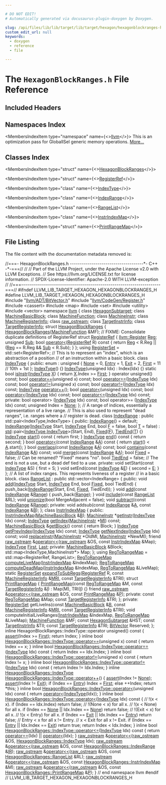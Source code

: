 ```yaml
---

# DO NOT EDIT!
# Automatically generated via docusaurus-plugin-doxygen by Doxygen.

slug: /api/files/lib/lib/target/lib/target/hexagon/hexagonblockranges-h
custom_edit_url: null
keywords:
  - doxygen
  - reference
  - file

---
```





# The `HexagonBlockRanges.h` File Reference

<DoxygenPage pluginConfig={pluginConfig}>



## Included Headers

<IncludesList>
<IncludesListItem
  filePath="llvm/ADT/BitVector.h"
  permalink="/docs/api/files/include/include/llvm/include/llvm/adt/bitvector-h"
  isLocal="true" />
<IncludesListItem
  filePath="llvm/CodeGen/Register.h"
  permalink="/docs/api/files/include/include/llvm/include/llvm/codegen/register-h"
  isLocal="true" />
<IncludesListItem
  filePath="cassert"
  permalink=""
  isLocal="false" />
<IncludesListItem
  filePath="map"
  permalink=""
  isLocal="false" />
<IncludesListItem
  filePath="set"
  permalink=""
  isLocal="false" />
<IncludesListItem
  filePath="utility"
  permalink=""
  isLocal="false" />
<IncludesListItem
  filePath="vector"
  permalink=""
  isLocal="false" />
</IncludesList>

## Namespaces Index

<MembersIndex>

<MembersIndexItem
  type="namespace"
  name={<><a href="/docs/api/namespaces/llvm">llvm</a></>}>
This is an optimization pass for GlobalISel generic memory operations. <a href="/docs/api/namespaces/llvm/#details">More...</a>
</MembersIndexItem>

</MembersIndex>

## Classes Index

<MembersIndex>

<MembersIndexItem
  type="struct"
  name={<><a href="/docs/api/structs/llvm/hexagonblockranges">HexagonBlockRanges</a></>}>
</MembersIndexItem>

<MembersIndexItem
  type="struct"
  name={<><a href="/docs/api/structs/llvm/hexagonblockranges/registerref">RegisterRef</a></>}>
</MembersIndexItem>

<MembersIndexItem
  type="class"
  name={<><a href="/docs/api/classes/llvm/hexagonblockranges/indextype">IndexType</a></>}>
</MembersIndexItem>

<MembersIndexItem
  type="class"
  name={<><a href="/docs/api/classes/llvm/hexagonblockranges/indexrange">IndexRange</a></>}>
</MembersIndexItem>

<MembersIndexItem
  type="class"
  name={<><a href="/docs/api/classes/llvm/hexagonblockranges/rangelist">RangeList</a></>}>
</MembersIndexItem>

<MembersIndexItem
  type="class"
  name={<><a href="/docs/api/classes/llvm/hexagonblockranges/instrindexmap">InstrIndexMap</a></>}>
</MembersIndexItem>

<MembersIndexItem
  type="struct"
  name={<><a href="/docs/api/structs/llvm/hexagonblockranges/printrangemap">PrintRangeMap</a></>}>
</MembersIndexItem>

</MembersIndex>


## File Listing

The file content with the documentation metadata removed is:

<ProgramListing>

<Link id="l00001" /><CodeLine lineNumber="1"><span class="doxyHighlightComment">//===- HexagonBlockRanges.h -------------------------------------&#42;- C++ -&#42;-===//</span></CodeLine>
<Link id="l00002" /><CodeLine lineNumber="2"><span class="doxyHighlightComment">//</span></CodeLine>
<Link id="l00003" /><CodeLine lineNumber="3"><span class="doxyHighlightComment">// Part of the LLVM Project, under the Apache License v2.0 with LLVM Exceptions.</span></CodeLine>
<Link id="l00004" /><CodeLine lineNumber="4"><span class="doxyHighlightComment">// See https://llvm.org/LICENSE.txt for license information.</span></CodeLine>
<Link id="l00005" /><CodeLine lineNumber="5"><span class="doxyHighlightComment">// SPDX-License-Identifier: Apache-2.0 WITH LLVM-exception</span></CodeLine>
<Link id="l00006" /><CodeLine lineNumber="6"><span class="doxyHighlightComment">//</span></CodeLine>
<Link id="l00007" /><CodeLine lineNumber="7"><span class="doxyHighlightComment">//===----------------------------------------------------------------------===//</span></CodeLine>
<Link id="l00008" /><CodeLine lineNumber="8"></CodeLine>
<Link id="l00009" /><CodeLine lineNumber="9"><span class="doxyHighlightPreprocessor">#ifndef LLVM&#95;LIB&#95;TARGET&#95;HEXAGON&#95;HEXAGONBLOCKRANGES&#95;H</span></CodeLine>
<Link id="l00010" /><CodeLine lineNumber="10"><span class="doxyHighlightPreprocessor">#define LLVM&#95;LIB&#95;TARGET&#95;HEXAGON&#95;HEXAGONBLOCKRANGES&#95;H</span></CodeLine>
<Link id="l00011" /><CodeLine lineNumber="11"></CodeLine>
<Link id="l00012" /><CodeLine lineNumber="12"><span class="doxyHighlightPreprocessor">#include &quot;<a href="/docs/api/files/include/include/llvm/include/llvm/adt/bitvector-h">llvm/ADT/BitVector.h</a>&quot;</span></CodeLine>
<Link id="l00013" /><CodeLine lineNumber="13"><span class="doxyHighlightPreprocessor">#include &quot;<a href="/docs/api/files/include/include/llvm/include/llvm/codegen/register-h">llvm/CodeGen/Register.h</a>&quot;</span></CodeLine>
<Link id="l00014" /><CodeLine lineNumber="14"><span class="doxyHighlightPreprocessor">#include &lt;cassert&gt;</span></CodeLine>
<Link id="l00015" /><CodeLine lineNumber="15"><span class="doxyHighlightPreprocessor">#include &lt;map&gt;</span></CodeLine>
<Link id="l00016" /><CodeLine lineNumber="16"><span class="doxyHighlightPreprocessor">#include &lt;set&gt;</span></CodeLine>
<Link id="l00017" /><CodeLine lineNumber="17"><span class="doxyHighlightPreprocessor">#include &lt;utility&gt;</span></CodeLine>
<Link id="l00018" /><CodeLine lineNumber="18"><span class="doxyHighlightPreprocessor">#include &lt;vector&gt;</span></CodeLine>
<Link id="l00019" /><CodeLine lineNumber="19"></CodeLine>
<Link id="l00020" /><CodeLine lineNumber="20"><span class="doxyHighlightKeyword">namespace </span><span class="doxyHighlight"><a href="/docs/api/namespaces/llvm">llvm</a> &#123;</span></CodeLine>
<Link id="l00021" /><CodeLine lineNumber="21"></CodeLine>
<Link id="l00022" /><CodeLine lineNumber="22"><span class="doxyHighlightKeyword">class </span><span class="doxyHighlight"><a href="/docs/api/classes/llvm/hexagonsubtarget">HexagonSubtarget</a>;</span></CodeLine>
<Link id="l00023" /><CodeLine lineNumber="23"><span class="doxyHighlightKeyword">class </span><span class="doxyHighlight"><a href="/docs/api/classes/llvm/machinebasicblock">MachineBasicBlock</a>;</span></CodeLine>
<Link id="l00024" /><CodeLine lineNumber="24"><span class="doxyHighlightKeyword">class </span><span class="doxyHighlight"><a href="/docs/api/classes/llvm/machinefunction">MachineFunction</a>;</span></CodeLine>
<Link id="l00025" /><CodeLine lineNumber="25"><span class="doxyHighlightKeyword">class </span><span class="doxyHighlight"><a href="/docs/api/classes/llvm/machineinstr">MachineInstr</a>;</span></CodeLine>
<Link id="l00026" /><CodeLine lineNumber="26"><span class="doxyHighlightKeyword">class </span><span class="doxyHighlight"><a href="/docs/api/classes/llvm/machineregisterinfo">MachineRegisterInfo</a>;</span></CodeLine>
<Link id="l00027" /><CodeLine lineNumber="27"><span class="doxyHighlightKeyword">class </span><span class="doxyHighlight"><a href="/docs/api/classes/llvm/raw-ostream">raw&#95;ostream</a>;</span></CodeLine>
<Link id="l00028" /><CodeLine lineNumber="28"><span class="doxyHighlightKeyword">class </span><span class="doxyHighlight"><a href="/docs/api/classes/llvm/targetinstrinfo">TargetInstrInfo</a>;</span></CodeLine>
<Link id="l00029" /><CodeLine lineNumber="29"><span class="doxyHighlightKeyword">class </span><span class="doxyHighlight"><a href="/docs/api/classes/llvm/targetregisterinfo">TargetRegisterInfo</a>;</span></CodeLine>
<Link id="l00030" /><CodeLine lineNumber="30"></CodeLine>
<Link id="l00031" /><CodeLine lineNumber="31" lineLink="/docs/api/structs/llvm/hexagonblockranges"><span class="doxyHighlightKeyword">struct </span><span class="doxyHighlight"><a href="/docs/api/structs/llvm/hexagonblockranges/#a8651ab6dedcb92edc1f12c21d3aa34a8">HexagonBlockRanges</a> &#123;</span></CodeLine>
<Link id="l00032" /><CodeLine lineNumber="32"><span class="doxyHighlight">  <a href="/docs/api/structs/llvm/hexagonblockranges/#a8651ab6dedcb92edc1f12c21d3aa34a8">HexagonBlockRanges</a>(<a href="/docs/api/classes/llvm/machinefunction">MachineFunction</a> &amp;MF);</span></CodeLine>
<Link id="l00033" /><CodeLine lineNumber="33"></CodeLine>
<Link id="l00034" /><CodeLine lineNumber="34"><span class="doxyHighlight">  </span><span class="doxyHighlightComment">// FIXME: Consolidate duplicate definitions of RegisterRef</span></CodeLine>
<Link id="l00035" /><CodeLine lineNumber="35" lineLink="/docs/api/structs/llvm/hexagonblockranges/registerref"><span class="doxyHighlight">  </span><span class="doxyHighlightKeyword">struct </span><span class="doxyHighlight"><a href="/docs/api/structs/llvm/hexagonblockranges/registerref">RegisterRef</a> &#123;</span></CodeLine>
<Link id="l00036" /><CodeLine lineNumber="36" lineLink="/docs/api/structs/llvm/hexagonblockranges/registerref/#a83d950dc09b57f7a23737e975c6a048e"><span class="doxyHighlight">    <a href="/docs/api/classes/llvm/register">llvm::Register</a> <a href="/docs/api/structs/llvm/hexagonblockranges/registerref/#a83d950dc09b57f7a23737e975c6a048e">Reg</a>;</span></CodeLine>
<Link id="l00037" /><CodeLine lineNumber="37" lineLink="/docs/api/structs/llvm/hexagonblockranges/registerref/#a53042a5183546dbeb1dcac1f8b2c81da"><span class="doxyHighlight">    </span><span class="doxyHighlightKeywordType">unsigned</span><span class="doxyHighlight"> <a href="/docs/api/structs/llvm/hexagonblockranges/registerref/#a53042a5183546dbeb1dcac1f8b2c81da">Sub</a>;</span></CodeLine>
<Link id="l00038" /><CodeLine lineNumber="38"></CodeLine>
<Link id="l00039" /><CodeLine lineNumber="39" lineLink="/docs/api/structs/llvm/hexagonblockranges/registerref/#a14405e96d9e7ed50afc28af4fea9e880"><span class="doxyHighlight">    </span><span class="doxyHighlightKeywordType">bool</span><span class="doxyHighlight"> <a href="/docs/api/structs/llvm/hexagonblockranges/registerref/#a14405e96d9e7ed50afc28af4fea9e880">operator&lt;</a>(<a href="/docs/api/structs/llvm/hexagonblockranges/registerref">RegisterRef</a> R)</span><span class="doxyHighlightKeyword"> const </span><span class="doxyHighlight">&#123;</span></CodeLine>
<Link id="l00040" /><CodeLine lineNumber="40"><span class="doxyHighlight">      </span><span class="doxyHighlightKeywordFlow">return</span><span class="doxyHighlight"> <a href="/docs/api/structs/llvm/hexagonblockranges/registerref/#a83d950dc09b57f7a23737e975c6a048e">Reg</a> &lt; R.Reg || (<a href="/docs/api/structs/llvm/hexagonblockranges/registerref/#a83d950dc09b57f7a23737e975c6a048e">Reg</a> == R.Reg &amp;&amp; <a href="/docs/api/structs/llvm/hexagonblockranges/registerref/#a53042a5183546dbeb1dcac1f8b2c81da">Sub</a> &lt; R.Sub);</span></CodeLine>
<Link id="l00041" /><CodeLine lineNumber="41"><span class="doxyHighlight">    &#125;</span></CodeLine>
<Link id="l00042" /><CodeLine lineNumber="42"><span class="doxyHighlight">  &#125;;</span></CodeLine>
<Link id="l00043" /><CodeLine lineNumber="43" lineLink="/docs/api/structs/llvm/hexagonblockranges/#a0a8faf4f40cfc6671fb8f5d418857c6f"><span class="doxyHighlight">  </span><span class="doxyHighlightKeyword">using </span><span class="doxyHighlight"><a href="/docs/api/structs/llvm/hexagonblockranges/#a0a8faf4f40cfc6671fb8f5d418857c6f">RegisterSet</a> = std::set&lt;RegisterRef&gt;;</span></CodeLine>
<Link id="l00044" /><CodeLine lineNumber="44"></CodeLine>
<Link id="l00045" /><CodeLine lineNumber="45"><span class="doxyHighlight">  </span><span class="doxyHighlightComment">// This is to represent an &quot;index&quot;, which is an abstraction of a position</span></CodeLine>
<Link id="l00046" /><CodeLine lineNumber="46"><span class="doxyHighlight">  </span><span class="doxyHighlightComment">// of an instruction within a basic block.</span></CodeLine>
<Link id="l00047" /><CodeLine lineNumber="47" lineLink="/docs/api/classes/llvm/hexagonblockranges/indextype"><span class="doxyHighlight">  </span><span class="doxyHighlightKeyword">class </span><span class="doxyHighlight"><a href="/docs/api/classes/llvm/hexagonblockranges/indextype/#a5f217f9378c86bb3a8459fa3858be198">IndexType</a> &#123;</span></CodeLine>
<Link id="l00048" /><CodeLine lineNumber="48"><span class="doxyHighlight">  </span><span class="doxyHighlightKeyword">public</span><span class="doxyHighlight">:</span></CodeLine>
<Link id="l00049" /><CodeLine lineNumber="49"><span class="doxyHighlight">    enum : </span><span class="doxyHighlightKeywordType">unsigned</span><span class="doxyHighlight"> &#123;</span></CodeLine>
<Link id="l00050" /><CodeLine lineNumber="50" lineLink="/docs/api/classes/llvm/hexagonblockranges/indextype/#a5b92ed17598d95ff52cb6c9a33f5dd76af51a19e2bdd0598f566d27e90b554c22"><span class="doxyHighlight">      <a href="/docs/api/classes/llvm/hexagonblockranges/indextype/#a5b92ed17598d95ff52cb6c9a33f5dd76af51a19e2bdd0598f566d27e90b554c22">None</a>  = 0,</span></CodeLine>
<Link id="l00051" /><CodeLine lineNumber="51" lineLink="/docs/api/classes/llvm/hexagonblockranges/indextype/#a5b92ed17598d95ff52cb6c9a33f5dd76a1b7a0dcb5cb1c69fbc86f7d7b89a95bd"><span class="doxyHighlight">      <a href="/docs/api/classes/llvm/hexagonblockranges/indextype/#a5b92ed17598d95ff52cb6c9a33f5dd76a1b7a0dcb5cb1c69fbc86f7d7b89a95bd">Entry</a> = 1,</span></CodeLine>
<Link id="l00052" /><CodeLine lineNumber="52" lineLink="/docs/api/classes/llvm/hexagonblockranges/indextype/#a5b92ed17598d95ff52cb6c9a33f5dd76a8dfa0bea6fb1d85fb8cbbdf79a6a4903"><span class="doxyHighlight">      <a href="/docs/api/classes/llvm/hexagonblockranges/indextype/#a5b92ed17598d95ff52cb6c9a33f5dd76a8dfa0bea6fb1d85fb8cbbdf79a6a4903">Exit</a>  = 2,</span></CodeLine>
<Link id="l00053" /><CodeLine lineNumber="53" lineLink="/docs/api/classes/llvm/hexagonblockranges/indextype/#a5b92ed17598d95ff52cb6c9a33f5dd76ae5936d5e6ec85f7faa7a42b40008783d"><span class="doxyHighlight">      <a href="/docs/api/classes/llvm/hexagonblockranges/indextype/#a5b92ed17598d95ff52cb6c9a33f5dd76ae5936d5e6ec85f7faa7a42b40008783d">First</a> = 11  </span><span class="doxyHighlightComment">// 10th + 1st</span></CodeLine>
<Link id="l00054" /><CodeLine lineNumber="54"><span class="doxyHighlight">    &#125;;</span></CodeLine>
<Link id="l00055" /><CodeLine lineNumber="55"></CodeLine>
<Link id="l00056" /><CodeLine lineNumber="56" lineLink="/docs/api/classes/llvm/hexagonblockranges/indextype/#a5f217f9378c86bb3a8459fa3858be198"><span class="doxyHighlight">    <a href="/docs/api/classes/llvm/hexagonblockranges/indextype/#a5f217f9378c86bb3a8459fa3858be198">IndexType</a>() &#123;&#125;</span></CodeLine>
<Link id="l00057" /><CodeLine lineNumber="57" lineLink="/docs/api/classes/llvm/hexagonblockranges/indextype/#adadbc726ef10b4a723d357a11831f292"><span class="doxyHighlight">    <a href="/docs/api/classes/llvm/hexagonblockranges/indextype/#adadbc726ef10b4a723d357a11831f292">IndexType</a>(</span><span class="doxyHighlightKeywordType">unsigned</span><span class="doxyHighlight"> Idx) : Index(Idx) &#123;&#125;</span></CodeLine>
<Link id="l00058" /><CodeLine lineNumber="58"></CodeLine>
<Link id="l00059" /><CodeLine lineNumber="59" lineLink="/docs/api/classes/llvm/hexagonblockranges/indextype/#a4e55e4e82765de3bbc6f8881ed4dfb3c"><span class="doxyHighlight">    </span><span class="doxyHighlightKeyword">static</span><span class="doxyHighlight"> </span><span class="doxyHighlightKeywordType">bool</span><span class="doxyHighlight"> <a href="/docs/api/classes/llvm/hexagonblockranges/indextype/#a4e55e4e82765de3bbc6f8881ed4dfb3c">isInstr</a>(<a href="/docs/api/classes/llvm/hexagonblockranges/indextype/#a5f217f9378c86bb3a8459fa3858be198">IndexType</a> <a href="/docs/api/files/lib/lib/tablegen/tablegenbackendskeleton-cpp/#ab60f28d7a141ac46ccc200176a1bca8b">X</a>) &#123; </span><span class="doxyHighlightKeywordFlow">return</span><span class="doxyHighlight"> <a href="/docs/api/files/lib/lib/tablegen/tablegenbackendskeleton-cpp/#ab60f28d7a141ac46ccc200176a1bca8b">X</a>.Index &gt;= <a href="/docs/api/classes/llvm/hexagonblockranges/indextype/#a5b92ed17598d95ff52cb6c9a33f5dd76ae5936d5e6ec85f7faa7a42b40008783d">First</a>; &#125;</span></CodeLine>
<Link id="l00060" /><CodeLine lineNumber="60"></CodeLine>
<Link id="l00061" /><CodeLine lineNumber="61"><span class="doxyHighlight">    </span><span class="doxyHighlightKeyword">operator</span><span class="doxyHighlight"> unsigned() </span><span class="doxyHighlightKeyword">const</span><span class="doxyHighlight">;</span></CodeLine>
<Link id="l00062" /><CodeLine lineNumber="62"><span class="doxyHighlight">    </span><span class="doxyHighlightKeywordType">bool</span><span class="doxyHighlight"> <a href="/docs/api/classes/llvm/hexagonblockranges/indextype/#a427106420995017ac0577464c7f59124">operator==</a>(</span><span class="doxyHighlightKeywordType">unsigned</span><span class="doxyHighlight"> x) </span><span class="doxyHighlightKeyword">const</span><span class="doxyHighlight">;</span></CodeLine>
<Link id="l00063" /><CodeLine lineNumber="63"><span class="doxyHighlight">    </span><span class="doxyHighlightKeywordType">bool</span><span class="doxyHighlight"> <a href="/docs/api/classes/llvm/hexagonblockranges/indextype/#a427106420995017ac0577464c7f59124">operator==</a>(<a href="/docs/api/classes/llvm/hexagonblockranges/indextype">IndexType</a> Idx) </span><span class="doxyHighlightKeyword">const</span><span class="doxyHighlight">;</span></CodeLine>
<Link id="l00064" /><CodeLine lineNumber="64"><span class="doxyHighlight">    </span><span class="doxyHighlightKeywordType">bool</span><span class="doxyHighlight"> <a href="/docs/api/classes/llvm/hexagonblockranges/indextype/#aee6b00ff4a34b7194058a9098951aa0a">operator!=</a>(</span><span class="doxyHighlightKeywordType">unsigned</span><span class="doxyHighlight"> x) </span><span class="doxyHighlightKeyword">const</span><span class="doxyHighlight">;</span></CodeLine>
<Link id="l00065" /><CodeLine lineNumber="65"><span class="doxyHighlight">    </span><span class="doxyHighlightKeywordType">bool</span><span class="doxyHighlight"> <a href="/docs/api/classes/llvm/hexagonblockranges/indextype/#aee6b00ff4a34b7194058a9098951aa0a">operator!=</a>(<a href="/docs/api/classes/llvm/hexagonblockranges/indextype">IndexType</a> Idx) </span><span class="doxyHighlightKeyword">const</span><span class="doxyHighlight">;</span></CodeLine>
<Link id="l00066" /><CodeLine lineNumber="66"><span class="doxyHighlight">    <a href="/docs/api/classes/llvm/hexagonblockranges/indextype">IndexType</a> <a href="/docs/api/classes/llvm/hexagonblockranges/indextype/#ad5b9ab2211ec7ee288996dcca6288c64">operator++</a>();</span></CodeLine>
<Link id="l00067" /><CodeLine lineNumber="67"><span class="doxyHighlight">    </span><span class="doxyHighlightKeywordType">bool</span><span class="doxyHighlight"> <a href="/docs/api/classes/llvm/hexagonblockranges/indextype/#a9ab7a44ad405b022a63569da7712df14">operator&lt;</a>(</span><span class="doxyHighlightKeywordType">unsigned</span><span class="doxyHighlight"> Idx) </span><span class="doxyHighlightKeyword">const</span><span class="doxyHighlight">;</span></CodeLine>
<Link id="l00068" /><CodeLine lineNumber="68"><span class="doxyHighlight">    </span><span class="doxyHighlightKeywordType">bool</span><span class="doxyHighlight"> <a href="/docs/api/classes/llvm/hexagonblockranges/indextype/#a9ab7a44ad405b022a63569da7712df14">operator&lt;</a>(<a href="/docs/api/classes/llvm/hexagonblockranges/indextype">IndexType</a> Idx) </span><span class="doxyHighlightKeyword">const</span><span class="doxyHighlight">;</span></CodeLine>
<Link id="l00069" /><CodeLine lineNumber="69"><span class="doxyHighlight">    </span><span class="doxyHighlightKeywordType">bool</span><span class="doxyHighlight"> <a href="/docs/api/classes/llvm/hexagonblockranges/indextype/#a840536d82027189218ffcb4b47de31ff">operator&lt;=</a>(<a href="/docs/api/classes/llvm/hexagonblockranges/indextype">IndexType</a> Idx) </span><span class="doxyHighlightKeyword">const</span><span class="doxyHighlight">;</span></CodeLine>
<Link id="l00070" /><CodeLine lineNumber="70"></CodeLine>
<Link id="l00071" /><CodeLine lineNumber="71"><span class="doxyHighlight">  </span><span class="doxyHighlightKeyword">private</span><span class="doxyHighlight">:</span></CodeLine>
<Link id="l00072" /><CodeLine lineNumber="72"><span class="doxyHighlight">    </span><span class="doxyHighlightKeywordType">bool</span><span class="doxyHighlight"> operator&gt;  (<a href="/docs/api/classes/llvm/hexagonblockranges/indextype">IndexType</a> Idx) </span><span class="doxyHighlightKeyword">const</span><span class="doxyHighlight">;</span></CodeLine>
<Link id="l00073" /><CodeLine lineNumber="73"><span class="doxyHighlight">    </span><span class="doxyHighlightKeywordType">bool</span><span class="doxyHighlight"> operator&gt;= (<a href="/docs/api/classes/llvm/hexagonblockranges/indextype">IndexType</a> Idx) </span><span class="doxyHighlightKeyword">const</span><span class="doxyHighlight">;</span></CodeLine>
<Link id="l00074" /><CodeLine lineNumber="74"></CodeLine>
<Link id="l00075" /><CodeLine lineNumber="75"><span class="doxyHighlight">    </span><span class="doxyHighlightKeywordType">unsigned</span><span class="doxyHighlight"> Index = <a href="/docs/api/namespaces/llvm/#a7a24c2247bd546fc56e2de6cfd04a3d7a116ebf2078ffd98178ffbdd2f544ebb7">None</a>;</span></CodeLine>
<Link id="l00076" /><CodeLine lineNumber="76"><span class="doxyHighlight">  &#125;;</span></CodeLine>
<Link id="l00077" /><CodeLine lineNumber="77"></CodeLine>
<Link id="l00078" /><CodeLine lineNumber="78"><span class="doxyHighlight">  </span><span class="doxyHighlightComment">// A range of indices, essentially a representation of a live range.</span></CodeLine>
<Link id="l00079" /><CodeLine lineNumber="79"><span class="doxyHighlight">  </span><span class="doxyHighlightComment">// This is also used to represent &quot;dead ranges&quot;, i.e. ranges where a</span></CodeLine>
<Link id="l00080" /><CodeLine lineNumber="80"><span class="doxyHighlight">  </span><span class="doxyHighlightComment">// register is dead.</span></CodeLine>
<Link id="l00081" /><CodeLine lineNumber="81" lineLink="/docs/api/classes/llvm/hexagonblockranges/indexrange"><span class="doxyHighlight">  </span><span class="doxyHighlightKeyword">class </span><span class="doxyHighlight"><a href="/docs/api/classes/llvm/hexagonblockranges/indexrange/#a896da44ea93b1652fe22b18402cb6862">IndexRange</a> : </span><span class="doxyHighlightKeyword">public</span><span class="doxyHighlight"> std::pair&lt;IndexType,IndexType&gt; &#123;</span></CodeLine>
<Link id="l00082" /><CodeLine lineNumber="82"><span class="doxyHighlight">  </span><span class="doxyHighlightKeyword">public</span><span class="doxyHighlight">:</span></CodeLine>
<Link id="l00083" /><CodeLine lineNumber="83" lineLink="/docs/api/classes/llvm/hexagonblockranges/indexrange/#a896da44ea93b1652fe22b18402cb6862"><span class="doxyHighlight">    <a href="/docs/api/classes/llvm/hexagonblockranges/indexrange/#a896da44ea93b1652fe22b18402cb6862">IndexRange</a>() = </span><span class="doxyHighlightKeywordFlow">default</span><span class="doxyHighlight">;</span></CodeLine>
<Link id="l00084" /><CodeLine lineNumber="84" lineLink="/docs/api/classes/llvm/hexagonblockranges/indexrange/#a4c5fc1bacd1e895d5e4b30cdf7e8e0f9"><span class="doxyHighlight">    <a href="/docs/api/classes/llvm/hexagonblockranges/indexrange/#a4c5fc1bacd1e895d5e4b30cdf7e8e0f9">IndexRange</a>(<a href="/docs/api/classes/llvm/hexagonblockranges/indextype">IndexType</a> Start, <a href="/docs/api/classes/llvm/hexagonblockranges/indextype">IndexType</a> End, </span><span class="doxyHighlightKeywordType">bool</span><span class="doxyHighlight"> <a href="/docs/api/files/lib/lib/support/md5-cpp/#a96d73bbd7af15cb1fc38c3f4a3bd82e9">F</a> = </span><span class="doxyHighlightKeyword">false</span><span class="doxyHighlight">, </span><span class="doxyHighlightKeywordType">bool</span><span class="doxyHighlight"> <a href="/docs/api/files/lib/lib/target/lib/target/mips/mips16isellowering-cpp/#a0acb682b8260ab1c60b918599864e2e5">T</a> = </span><span class="doxyHighlightKeyword">false</span><span class="doxyHighlight">)</span></CodeLine>
<Link id="l00085" /><CodeLine lineNumber="85"><span class="doxyHighlight">      : <a href="/docs/api/namespaces/std">std</a>::pair&lt;<a href="/docs/api/classes/llvm/hexagonblockranges/indextype">IndexType</a>,<a href="/docs/api/classes/llvm/hexagonblockranges/indextype">IndexType</a>&gt;(Start, End), <a href="/docs/api/classes/llvm/hexagonblockranges/indexrange/#ad4f32d7f0cfe00ffef0085a350d2b1b1">Fixed</a>(<a href="/docs/api/files/lib/lib/support/md5-cpp/#a96d73bbd7af15cb1fc38c3f4a3bd82e9">F</a>), <a href="/docs/api/classes/llvm/hexagonblockranges/indexrange/#aa171f135bca180deea52a78722ca1a2e">TiedEnd</a>(<a href="/docs/api/files/lib/lib/target/lib/target/mips/mips16isellowering-cpp/#a0acb682b8260ab1c60b918599864e2e5">T</a>) &#123;&#125;</span></CodeLine>
<Link id="l00086" /><CodeLine lineNumber="86"></CodeLine>
<Link id="l00087" /><CodeLine lineNumber="87" lineLink="/docs/api/classes/llvm/hexagonblockranges/indexrange/#a0d3eefbe3c5753f56041805c343b094e"><span class="doxyHighlight">    <a href="/docs/api/classes/llvm/hexagonblockranges/indextype">IndexType</a> <a href="/docs/api/classes/llvm/hexagonblockranges/indexrange/#a0d3eefbe3c5753f56041805c343b094e">start</a>()</span><span class="doxyHighlightKeyword"> const </span><span class="doxyHighlight">&#123; </span><span class="doxyHighlightKeywordFlow">return</span><span class="doxyHighlight"> first; &#125;</span></CodeLine>
<Link id="l00088" /><CodeLine lineNumber="88" lineLink="/docs/api/classes/llvm/hexagonblockranges/indexrange/#aca59ba8f0683a6ab7f08ade1f4658bba"><span class="doxyHighlight">    <a href="/docs/api/classes/llvm/hexagonblockranges/indextype">IndexType</a> <a href="/docs/api/classes/llvm/hexagonblockranges/indexrange/#aca59ba8f0683a6ab7f08ade1f4658bba">end</a>()</span><span class="doxyHighlightKeyword"> const   </span><span class="doxyHighlight">&#123; </span><span class="doxyHighlightKeywordFlow">return</span><span class="doxyHighlight"> second; &#125;</span></CodeLine>
<Link id="l00089" /><CodeLine lineNumber="89"></CodeLine>
<Link id="l00090" /><CodeLine lineNumber="90" lineLink="/docs/api/classes/llvm/hexagonblockranges/indexrange/#a76cf0a0c219b8e32dd0e536e29e18230"><span class="doxyHighlight">    </span><span class="doxyHighlightKeywordType">bool</span><span class="doxyHighlight"> <a href="/docs/api/classes/llvm/hexagonblockranges/indexrange/#a76cf0a0c219b8e32dd0e536e29e18230">operator&lt;</a>(</span><span class="doxyHighlightKeyword">const</span><span class="doxyHighlight"> <a href="/docs/api/classes/llvm/hexagonblockranges/indexrange/#a896da44ea93b1652fe22b18402cb6862">IndexRange</a> &amp;<a href="/docs/api/files/lib/lib/ir/builtingcs-cpp/#a2e38c85003a042421cde1647632d0b72">A</a>)</span><span class="doxyHighlightKeyword"> const </span><span class="doxyHighlight">&#123;</span></CodeLine>
<Link id="l00091" /><CodeLine lineNumber="91"><span class="doxyHighlight">      </span><span class="doxyHighlightKeywordFlow">return</span><span class="doxyHighlight"> <a href="/docs/api/classes/llvm/hexagonblockranges/indexrange/#a0d3eefbe3c5753f56041805c343b094e">start</a>() &lt; <a href="/docs/api/files/lib/lib/ir/builtingcs-cpp/#a2e38c85003a042421cde1647632d0b72">A</a>.start();</span></CodeLine>
<Link id="l00092" /><CodeLine lineNumber="92"><span class="doxyHighlight">    &#125;</span></CodeLine>
<Link id="l00093" /><CodeLine lineNumber="93"></CodeLine>
<Link id="l00094" /><CodeLine lineNumber="94"><span class="doxyHighlight">    </span><span class="doxyHighlightKeywordType">bool</span><span class="doxyHighlight"> <a href="/docs/api/classes/llvm/hexagonblockranges/indexrange/#a7c68ec020f9529a22c70a6528950da1d">overlaps</a>(</span><span class="doxyHighlightKeyword">const</span><span class="doxyHighlight"> <a href="/docs/api/classes/llvm/hexagonblockranges/indexrange">IndexRange</a> &amp;<a href="/docs/api/files/lib/lib/ir/builtingcs-cpp/#a2e38c85003a042421cde1647632d0b72">A</a>) </span><span class="doxyHighlightKeyword">const</span><span class="doxyHighlight">;</span></CodeLine>
<Link id="l00095" /><CodeLine lineNumber="95"><span class="doxyHighlight">    </span><span class="doxyHighlightKeywordType">bool</span><span class="doxyHighlight"> <a href="/docs/api/classes/llvm/hexagonblockranges/indexrange/#ab0966222cb0d2b18634eb3aa9c412f49">contains</a>(</span><span class="doxyHighlightKeyword">const</span><span class="doxyHighlight"> <a href="/docs/api/classes/llvm/hexagonblockranges/indexrange">IndexRange</a> &amp;<a href="/docs/api/files/lib/lib/ir/builtingcs-cpp/#a2e38c85003a042421cde1647632d0b72">A</a>) </span><span class="doxyHighlightKeyword">const</span><span class="doxyHighlight">;</span></CodeLine>
<Link id="l00096" /><CodeLine lineNumber="96"><span class="doxyHighlight">    </span><span class="doxyHighlightKeywordType">void</span><span class="doxyHighlight"> <a href="/docs/api/classes/llvm/hexagonblockranges/indexrange/#a130d144a312addfffe2600000ddef06d">merge</a>(</span><span class="doxyHighlightKeyword">const</span><span class="doxyHighlight"> <a href="/docs/api/classes/llvm/hexagonblockranges/indexrange">IndexRange</a> &amp;<a href="/docs/api/files/lib/lib/ir/builtingcs-cpp/#a2e38c85003a042421cde1647632d0b72">A</a>);</span></CodeLine>
<Link id="l00097" /><CodeLine lineNumber="97"></CodeLine>
<Link id="l00098" /><CodeLine lineNumber="98" lineLink="/docs/api/classes/llvm/hexagonblockranges/indexrange/#ad4f32d7f0cfe00ffef0085a350d2b1b1"><span class="doxyHighlight">    </span><span class="doxyHighlightKeywordType">bool</span><span class="doxyHighlight"> <a href="/docs/api/classes/llvm/hexagonblockranges/indexrange/#ad4f32d7f0cfe00ffef0085a350d2b1b1">Fixed</a> = </span><span class="doxyHighlightKeyword">false</span><span class="doxyHighlight">;   </span><span class="doxyHighlightComment">// Can be renamed?  &quot;Fixed&quot; means &quot;no&quot;.</span></CodeLine>
<Link id="l00099" /><CodeLine lineNumber="99" lineLink="/docs/api/classes/llvm/hexagonblockranges/indexrange/#aa171f135bca180deea52a78722ca1a2e"><span class="doxyHighlight">    </span><span class="doxyHighlightKeywordType">bool</span><span class="doxyHighlight"> <a href="/docs/api/classes/llvm/hexagonblockranges/indexrange/#aa171f135bca180deea52a78722ca1a2e">TiedEnd</a> = </span><span class="doxyHighlightKeyword">false</span><span class="doxyHighlight">; </span><span class="doxyHighlightComment">// The end is not a use, but a dead def tied to a use.</span></CodeLine>
<Link id="l00100" /><CodeLine lineNumber="100"></CodeLine>
<Link id="l00101" /><CodeLine lineNumber="101"><span class="doxyHighlight">  </span><span class="doxyHighlightKeyword">private</span><span class="doxyHighlight">:</span></CodeLine>
<Link id="l00102" /><CodeLine lineNumber="102"><span class="doxyHighlight">    </span><span class="doxyHighlightKeywordType">void</span><span class="doxyHighlight"> setStart(</span><span class="doxyHighlightKeyword">const</span><span class="doxyHighlight"> <a href="/docs/api/classes/llvm/hexagonblockranges/indextype">IndexType</a> &amp;S) &#123; first = S; &#125;</span></CodeLine>
<Link id="l00103" /><CodeLine lineNumber="103"><span class="doxyHighlight">    </span><span class="doxyHighlightKeywordType">void</span><span class="doxyHighlight"> setEnd(</span><span class="doxyHighlightKeyword">const</span><span class="doxyHighlight"> <a href="/docs/api/classes/llvm/hexagonblockranges/indextype">IndexType</a> &amp;<a href="/docs/api/files/lib/lib/ir/builtingcs-cpp/#abb2b3a60ccc38a28239e19a1646e0c8a">E</a>)   &#123; second = <a href="/docs/api/files/lib/lib/ir/builtingcs-cpp/#abb2b3a60ccc38a28239e19a1646e0c8a">E</a>; &#125;</span></CodeLine>
<Link id="l00104" /><CodeLine lineNumber="104"><span class="doxyHighlight">  &#125;;</span></CodeLine>
<Link id="l00105" /><CodeLine lineNumber="105"></CodeLine>
<Link id="l00106" /><CodeLine lineNumber="106"><span class="doxyHighlight">  </span><span class="doxyHighlightComment">// A list of index ranges. This represents liveness of a register</span></CodeLine>
<Link id="l00107" /><CodeLine lineNumber="107"><span class="doxyHighlight">  </span><span class="doxyHighlightComment">// in a basic block.</span></CodeLine>
<Link id="l00108" /><CodeLine lineNumber="108" lineLink="/docs/api/classes/llvm/hexagonblockranges/rangelist"><span class="doxyHighlight">  </span><span class="doxyHighlightKeyword">class </span><span class="doxyHighlight"><a href="/docs/api/classes/llvm/hexagonblockranges/rangelist">RangeList</a> : </span><span class="doxyHighlightKeyword">public</span><span class="doxyHighlight"> std::vector&lt;IndexRange&gt; &#123;</span></CodeLine>
<Link id="l00109" /><CodeLine lineNumber="109"><span class="doxyHighlight">  </span><span class="doxyHighlightKeyword">public</span><span class="doxyHighlight">:</span></CodeLine>
<Link id="l00110" /><CodeLine lineNumber="110" lineLink="/docs/api/classes/llvm/hexagonblockranges/rangelist/#a9f026832bd064ad1fa46ba05dd98603e"><span class="doxyHighlight">    </span><span class="doxyHighlightKeywordType">void</span><span class="doxyHighlight"> <a href="/docs/api/classes/llvm/hexagonblockranges/rangelist/#a9f026832bd064ad1fa46ba05dd98603e">add</a>(<a href="/docs/api/classes/llvm/hexagonblockranges/indextype">IndexType</a> Start, <a href="/docs/api/classes/llvm/hexagonblockranges/indextype">IndexType</a> End, </span><span class="doxyHighlightKeywordType">bool</span><span class="doxyHighlight"> <a href="/docs/api/namespaces/llvm/#a403260df3a211e47e65f35fbfd9bee8fa4457d440870ad6d42bab9082d9bf9b61">Fixed</a>, </span><span class="doxyHighlightKeywordType">bool</span><span class="doxyHighlight"> TiedEnd) &#123;</span></CodeLine>
<Link id="l00111" /><CodeLine lineNumber="111"><span class="doxyHighlight">      push&#95;back(<a href="/docs/api/classes/llvm/hexagonblockranges/indexrange">IndexRange</a>(Start, End, <a href="/docs/api/namespaces/llvm/#a403260df3a211e47e65f35fbfd9bee8fa4457d440870ad6d42bab9082d9bf9b61">Fixed</a>, TiedEnd));</span></CodeLine>
<Link id="l00112" /><CodeLine lineNumber="112"><span class="doxyHighlight">    &#125;</span></CodeLine>
<Link id="l00113" /><CodeLine lineNumber="113" lineLink="/docs/api/classes/llvm/hexagonblockranges/rangelist/#a02022309cdac3a5689cb172a9ba84ed2"><span class="doxyHighlight">    </span><span class="doxyHighlightKeywordType">void</span><span class="doxyHighlight"> <a href="/docs/api/classes/llvm/hexagonblockranges/rangelist/#a02022309cdac3a5689cb172a9ba84ed2">add</a>(</span><span class="doxyHighlightKeyword">const</span><span class="doxyHighlight"> <a href="/docs/api/classes/llvm/hexagonblockranges/indexrange">IndexRange</a> &amp;<a href="/docs/api/files/lib/lib/target/lib/target/nvptx/nvvmintrrange-cpp/#a34bd74317e3f04bfc4318c2d1a470877">Range</a>) &#123;</span></CodeLine>
<Link id="l00114" /><CodeLine lineNumber="114"><span class="doxyHighlight">      push&#95;back(<a href="/docs/api/files/lib/lib/target/lib/target/nvptx/nvvmintrrange-cpp/#a34bd74317e3f04bfc4318c2d1a470877">Range</a>);</span></CodeLine>
<Link id="l00115" /><CodeLine lineNumber="115"><span class="doxyHighlight">    &#125;</span></CodeLine>
<Link id="l00116" /><CodeLine lineNumber="116"></CodeLine>
<Link id="l00117" /><CodeLine lineNumber="117"><span class="doxyHighlight">    </span><span class="doxyHighlightKeywordType">void</span><span class="doxyHighlight"> <a href="/docs/api/classes/llvm/hexagonblockranges/rangelist/#a21bad0edbbca68f73c7dbd737f6f06b1">include</a>(</span><span class="doxyHighlightKeyword">const</span><span class="doxyHighlight"> <a href="/docs/api/classes/llvm/hexagonblockranges/rangelist">RangeList</a> &amp;RL);</span></CodeLine>
<Link id="l00118" /><CodeLine lineNumber="118"><span class="doxyHighlight">    </span><span class="doxyHighlightKeywordType">void</span><span class="doxyHighlight"> <a href="/docs/api/classes/llvm/hexagonblockranges/rangelist/#a4f91b01fafd4d58517735317cd76a2e0">unionize</a>(</span><span class="doxyHighlightKeywordType">bool</span><span class="doxyHighlight"> MergeAdjacent = </span><span class="doxyHighlightKeyword">false</span><span class="doxyHighlight">);</span></CodeLine>
<Link id="l00119" /><CodeLine lineNumber="119"><span class="doxyHighlight">    </span><span class="doxyHighlightKeywordType">void</span><span class="doxyHighlight"> <a href="/docs/api/classes/llvm/hexagonblockranges/rangelist/#a1e39247090c4a34534af7e360eb6b13f">subtract</a>(</span><span class="doxyHighlightKeyword">const</span><span class="doxyHighlight"> <a href="/docs/api/classes/llvm/hexagonblockranges/indexrange">IndexRange</a> &amp;<a href="/docs/api/files/lib/lib/target/lib/target/nvptx/nvvmintrrange-cpp/#a34bd74317e3f04bfc4318c2d1a470877">Range</a>);</span></CodeLine>
<Link id="l00120" /><CodeLine lineNumber="120"></CodeLine>
<Link id="l00121" /><CodeLine lineNumber="121"><span class="doxyHighlight">  </span><span class="doxyHighlightKeyword">private</span><span class="doxyHighlight">:</span></CodeLine>
<Link id="l00122" /><CodeLine lineNumber="122"><span class="doxyHighlight">    </span><span class="doxyHighlightKeywordType">void</span><span class="doxyHighlight"> addsub(</span><span class="doxyHighlightKeyword">const</span><span class="doxyHighlight"> <a href="/docs/api/classes/llvm/hexagonblockranges/indexrange">IndexRange</a> &amp;<a href="/docs/api/files/lib/lib/ir/builtingcs-cpp/#a2e38c85003a042421cde1647632d0b72">A</a>, </span><span class="doxyHighlightKeyword">const</span><span class="doxyHighlight"> <a href="/docs/api/classes/llvm/hexagonblockranges/indexrange">IndexRange</a> &amp;<a href="/docs/api/files/lib/lib/ir/builtingcs-cpp/#ae76959fe811ba090de4cba69ac00f1da">B</a>);</span></CodeLine>
<Link id="l00123" /><CodeLine lineNumber="123"><span class="doxyHighlight">  &#125;;</span></CodeLine>
<Link id="l00124" /><CodeLine lineNumber="124"></CodeLine>
<Link id="l00125" /><CodeLine lineNumber="125" lineLink="/docs/api/classes/llvm/hexagonblockranges/instrindexmap"><span class="doxyHighlight">  </span><span class="doxyHighlightKeyword">class </span><span class="doxyHighlight"><a href="/docs/api/classes/llvm/hexagonblockranges/instrindexmap/#ad0573722c851dd8e2fd4bf1468f66313">InstrIndexMap</a> &#123;</span></CodeLine>
<Link id="l00126" /><CodeLine lineNumber="126"><span class="doxyHighlight">  </span><span class="doxyHighlightKeyword">public</span><span class="doxyHighlight">:</span></CodeLine>
<Link id="l00127" /><CodeLine lineNumber="127"><span class="doxyHighlight">    <a href="/docs/api/classes/llvm/hexagonblockranges/instrindexmap/#ad0573722c851dd8e2fd4bf1468f66313">InstrIndexMap</a>(<a href="/docs/api/classes/llvm/machinebasicblock">MachineBasicBlock</a> &amp;<a href="/docs/api/files/lib/lib/ir/builtingcs-cpp/#ae76959fe811ba090de4cba69ac00f1da">B</a>);</span></CodeLine>
<Link id="l00128" /><CodeLine lineNumber="128"></CodeLine>
<Link id="l00129" /><CodeLine lineNumber="129"><span class="doxyHighlight">    <a href="/docs/api/classes/llvm/machineinstr">MachineInstr</a> &#42;<a href="/docs/api/classes/llvm/hexagonblockranges/instrindexmap/#adab5a1f825e30f33ac209ddd0c11bba9">getInstr</a>(<a href="/docs/api/classes/llvm/hexagonblockranges/indextype">IndexType</a> Idx) </span><span class="doxyHighlightKeyword">const</span><span class="doxyHighlight">;</span></CodeLine>
<Link id="l00130" /><CodeLine lineNumber="130"><span class="doxyHighlight">    <a href="/docs/api/classes/llvm/hexagonblockranges/indextype">IndexType</a> <a href="/docs/api/classes/llvm/hexagonblockranges/instrindexmap/#a825be59a5a6d9036398e5fbc096e4c20">getIndex</a>(<a href="/docs/api/classes/llvm/machineinstr">MachineInstr</a> &#42;<a href="/docs/api/files/lib/lib/codegen/lib/codegen/globalisel/irtranslator-cpp/#abe44dfdea65b4f7e11e0a608ab708b76">MI</a>) </span><span class="doxyHighlightKeyword">const</span><span class="doxyHighlight">;</span></CodeLine>
<Link id="l00131" /><CodeLine lineNumber="131" lineLink="/docs/api/classes/llvm/hexagonblockranges/instrindexmap/#a51cfad5f9dc05280cd998a3ef76c0ec9"><span class="doxyHighlight">    <a href="/docs/api/classes/llvm/machinebasicblock">MachineBasicBlock</a> &amp;<a href="/docs/api/classes/llvm/hexagonblockranges/instrindexmap/#a51cfad5f9dc05280cd998a3ef76c0ec9">getBlock</a>()</span><span class="doxyHighlightKeyword"> const </span><span class="doxyHighlight">&#123; </span><span class="doxyHighlightKeywordFlow">return</span><span class="doxyHighlight"> Block; &#125;</span></CodeLine>
<Link id="l00132" /><CodeLine lineNumber="132"><span class="doxyHighlight">    <a href="/docs/api/classes/llvm/hexagonblockranges/indextype">IndexType</a> <a href="/docs/api/classes/llvm/hexagonblockranges/instrindexmap/#a7085a311776097c887efdf4653d50462">getPrevIndex</a>(<a href="/docs/api/classes/llvm/hexagonblockranges/indextype">IndexType</a> Idx) </span><span class="doxyHighlightKeyword">const</span><span class="doxyHighlight">;</span></CodeLine>
<Link id="l00133" /><CodeLine lineNumber="133"><span class="doxyHighlight">    <a href="/docs/api/classes/llvm/hexagonblockranges/indextype">IndexType</a> <a href="/docs/api/classes/llvm/hexagonblockranges/instrindexmap/#a682ee592460d7a33e7448c87c136d0aa">getNextIndex</a>(<a href="/docs/api/classes/llvm/hexagonblockranges/indextype">IndexType</a> Idx) </span><span class="doxyHighlightKeyword">const</span><span class="doxyHighlight">;</span></CodeLine>
<Link id="l00134" /><CodeLine lineNumber="134"><span class="doxyHighlight">    </span><span class="doxyHighlightKeywordType">void</span><span class="doxyHighlight"> <a href="/docs/api/classes/llvm/hexagonblockranges/instrindexmap/#a2b68cca827f2ca38674ab66bbd007172">replaceInstr</a>(<a href="/docs/api/classes/llvm/machineinstr">MachineInstr</a> &#42;OldMI, <a href="/docs/api/classes/llvm/machineinstr">MachineInstr</a> &#42;NewMI);</span></CodeLine>
<Link id="l00135" /><CodeLine lineNumber="135"></CodeLine>
<Link id="l00136" /><CodeLine lineNumber="136" lineLink="/docs/api/classes/llvm/hexagonblockranges/instrindexmap/#ae04aed01f583320c91f305dcb8bbee36"><span class="doxyHighlight">    </span><span class="doxyHighlightKeyword">friend</span><span class="doxyHighlight"> <a href="/docs/api/classes/llvm/raw-ostream">raw&#95;ostream</a> &amp;<a href="/docs/api/classes/llvm/hexagonblockranges/instrindexmap/#ae04aed01f583320c91f305dcb8bbee36">operator&lt;&lt;</a>(<a href="/docs/api/classes/llvm/raw-ostream">raw&#95;ostream</a> &amp;OS, </span><span class="doxyHighlightKeyword">const</span><span class="doxyHighlight"> <a href="/docs/api/classes/llvm/hexagonblockranges/instrindexmap/#ad0573722c851dd8e2fd4bf1468f66313">InstrIndexMap</a> &amp;Map);</span></CodeLine>
<Link id="l00137" /><CodeLine lineNumber="137"></CodeLine>
<Link id="l00138" /><CodeLine lineNumber="138" lineLink="/docs/api/classes/llvm/hexagonblockranges/instrindexmap/#a5934b9053bb427b199b63f5deb6dde6d"><span class="doxyHighlight">    <a href="/docs/api/classes/llvm/hexagonblockranges/indextype">IndexType</a> <a href="/docs/api/classes/llvm/hexagonblockranges/instrindexmap/#a5934b9053bb427b199b63f5deb6dde6d">First</a>, <a href="/docs/api/classes/llvm/hexagonblockranges/instrindexmap/#a7f90b39d64006f65ffb1a2dd4da13d9e">Last</a>;</span></CodeLine>
<Link id="l00139" /><CodeLine lineNumber="139"></CodeLine>
<Link id="l00140" /><CodeLine lineNumber="140"><span class="doxyHighlight">  </span><span class="doxyHighlightKeyword">private</span><span class="doxyHighlight">:</span></CodeLine>
<Link id="l00141" /><CodeLine lineNumber="141"><span class="doxyHighlight">    <a href="/docs/api/classes/llvm/machinebasicblock">MachineBasicBlock</a> &amp;Block;</span></CodeLine>
<Link id="l00142" /><CodeLine lineNumber="142"><span class="doxyHighlight">    std::map&lt;IndexType,MachineInstr&#42;&gt; Map;</span></CodeLine>
<Link id="l00143" /><CodeLine lineNumber="143"><span class="doxyHighlight">  &#125;;</span></CodeLine>
<Link id="l00144" /><CodeLine lineNumber="144"></CodeLine>
<Link id="l00145" /><CodeLine lineNumber="145" lineLink="/docs/api/structs/llvm/hexagonblockranges/#a89b76d06bf1f65a5c61d6679afb83eba"><span class="doxyHighlight">  </span><span class="doxyHighlightKeyword">using </span><span class="doxyHighlight"><a href="/docs/api/structs/llvm/hexagonblockranges/#a89b76d06bf1f65a5c61d6679afb83eba">RegToRangeMap</a> = std::map&lt;RegisterRef, RangeList&gt;;</span></CodeLine>
<Link id="l00146" /><CodeLine lineNumber="146"></CodeLine>
<Link id="l00147" /><CodeLine lineNumber="147"><span class="doxyHighlight">  <a href="/docs/api/structs/llvm/hexagonblockranges/#a89b76d06bf1f65a5c61d6679afb83eba">RegToRangeMap</a> <a href="/docs/api/structs/llvm/hexagonblockranges/#a090b4f688ed9b88f78b91c157c1749f6">computeLiveMap</a>(<a href="/docs/api/classes/llvm/hexagonblockranges/instrindexmap">InstrIndexMap</a> &amp;IndexMap);</span></CodeLine>
<Link id="l00148" /><CodeLine lineNumber="148"><span class="doxyHighlight">  <a href="/docs/api/structs/llvm/hexagonblockranges/#a89b76d06bf1f65a5c61d6679afb83eba">RegToRangeMap</a> <a href="/docs/api/structs/llvm/hexagonblockranges/#a4271a72d1e29d700427b7cb039771a5f">computeDeadMap</a>(<a href="/docs/api/classes/llvm/hexagonblockranges/instrindexmap">InstrIndexMap</a> &amp;IndexMap, <a href="/docs/api/structs/llvm/hexagonblockranges/#a89b76d06bf1f65a5c61d6679afb83eba">RegToRangeMap</a> &amp;LiveMap);</span></CodeLine>
<Link id="l00149" /><CodeLine lineNumber="149"><span class="doxyHighlight">  </span><span class="doxyHighlightKeyword">static</span><span class="doxyHighlight"> <a href="/docs/api/structs/llvm/hexagonblockranges/#a0a8faf4f40cfc6671fb8f5d418857c6f">RegisterSet</a> <a href="/docs/api/structs/llvm/hexagonblockranges/#a38d84460cfac22f6438b6de5a8fcc955">expandToSubRegs</a>(<a href="/docs/api/structs/llvm/hexagonblockranges/registerref">RegisterRef</a> R,</span></CodeLine>
<Link id="l00150" /><CodeLine lineNumber="150"><span class="doxyHighlight">      </span><span class="doxyHighlightKeyword">const</span><span class="doxyHighlight"> <a href="/docs/api/classes/llvm/machineregisterinfo">MachineRegisterInfo</a> &amp;<a href="/docs/api/files/lib/lib/target/lib/target/aarch64/aarch64advsimdscalarpass-cpp/#aacd2ab195054a3e6a74bfbb9d5d571c8">MRI</a>, </span><span class="doxyHighlightKeyword">const</span><span class="doxyHighlight"> <a href="/docs/api/classes/llvm/targetregisterinfo">TargetRegisterInfo</a> &amp;TRI);</span></CodeLine>
<Link id="l00151" /><CodeLine lineNumber="151"></CodeLine>
<Link id="l00152" /><CodeLine lineNumber="152" lineLink="/docs/api/structs/llvm/hexagonblockranges/printrangemap"><span class="doxyHighlight">  </span><span class="doxyHighlightKeyword">struct </span><span class="doxyHighlight"><a href="/docs/api/structs/llvm/hexagonblockranges/printrangemap/#a906dd3a56e99a945dde208b71ece8784">PrintRangeMap</a> &#123;</span></CodeLine>
<Link id="l00153" /><CodeLine lineNumber="153" lineLink="/docs/api/structs/llvm/hexagonblockranges/printrangemap/#a906dd3a56e99a945dde208b71ece8784"><span class="doxyHighlight">    <a href="/docs/api/structs/llvm/hexagonblockranges/printrangemap/#a906dd3a56e99a945dde208b71ece8784">PrintRangeMap</a>(</span><span class="doxyHighlightKeyword">const</span><span class="doxyHighlight"> <a href="/docs/api/structs/llvm/hexagonblockranges/#a89b76d06bf1f65a5c61d6679afb83eba">RegToRangeMap</a> &amp;M, </span><span class="doxyHighlightKeyword">const</span><span class="doxyHighlight"> <a href="/docs/api/classes/llvm/targetregisterinfo">TargetRegisterInfo</a> &amp;<a href="/docs/api/files/lib/lib/support/md5-cpp/#ac0eafdc9ee161b71e7af98af736952fd">I</a>)</span></CodeLine>
<Link id="l00154" /><CodeLine lineNumber="154"><span class="doxyHighlight">        : Map(M), TRI(<a href="/docs/api/files/lib/lib/support/md5-cpp/#ac0eafdc9ee161b71e7af98af736952fd">I</a>) &#123;&#125;</span></CodeLine>
<Link id="l00155" /><CodeLine lineNumber="155"></CodeLine>
<Link id="l00156" /><CodeLine lineNumber="156" lineLink="/docs/api/structs/llvm/hexagonblockranges/printrangemap/#a9b3a75f67f0e0ae09fee405616845802"><span class="doxyHighlight">    </span><span class="doxyHighlightKeyword">friend</span><span class="doxyHighlight"> <a href="/docs/api/classes/llvm/raw-ostream">raw&#95;ostream</a> &amp;<a href="/docs/api/structs/llvm/hexagonblockranges/printrangemap/#a9b3a75f67f0e0ae09fee405616845802">operator&lt;&lt;</a>(<a href="/docs/api/classes/llvm/raw-ostream">raw&#95;ostream</a> &amp;OS, </span><span class="doxyHighlightKeyword">const</span><span class="doxyHighlight"> <a href="/docs/api/structs/llvm/hexagonblockranges/printrangemap/#a906dd3a56e99a945dde208b71ece8784">PrintRangeMap</a> &amp;<a href="/docs/api/files/lib/lib/option/option-cpp/#a04665169063c8ca1f2ea96c27fc7c2b2">P</a>);</span></CodeLine>
<Link id="l00157" /><CodeLine lineNumber="157"></CodeLine>
<Link id="l00158" /><CodeLine lineNumber="158"><span class="doxyHighlight">  </span><span class="doxyHighlightKeyword">private</span><span class="doxyHighlight">:</span></CodeLine>
<Link id="l00159" /><CodeLine lineNumber="159"><span class="doxyHighlight">    </span><span class="doxyHighlightKeyword">const</span><span class="doxyHighlight"> <a href="/docs/api/structs/llvm/hexagonblockranges/#a89b76d06bf1f65a5c61d6679afb83eba">RegToRangeMap</a> &amp;Map;</span></CodeLine>
<Link id="l00160" /><CodeLine lineNumber="160"><span class="doxyHighlight">    </span><span class="doxyHighlightKeyword">const</span><span class="doxyHighlight"> <a href="/docs/api/classes/llvm/targetregisterinfo">TargetRegisterInfo</a> &amp;TRI;</span></CodeLine>
<Link id="l00161" /><CodeLine lineNumber="161"><span class="doxyHighlight">  &#125;;</span></CodeLine>
<Link id="l00162" /><CodeLine lineNumber="162"></CodeLine>
<Link id="l00163" /><CodeLine lineNumber="163"><span class="doxyHighlightKeyword">private</span><span class="doxyHighlight">:</span></CodeLine>
<Link id="l00164" /><CodeLine lineNumber="164"><span class="doxyHighlight">  <a href="/docs/api/structs/llvm/hexagonblockranges/#a0a8faf4f40cfc6671fb8f5d418857c6f">RegisterSet</a> getLiveIns(</span><span class="doxyHighlightKeyword">const</span><span class="doxyHighlight"> <a href="/docs/api/classes/llvm/machinebasicblock">MachineBasicBlock</a> &amp;<a href="/docs/api/files/lib/lib/ir/builtingcs-cpp/#ae76959fe811ba090de4cba69ac00f1da">B</a>,</span></CodeLine>
<Link id="l00165" /><CodeLine lineNumber="165"><span class="doxyHighlight">      </span><span class="doxyHighlightKeyword">const</span><span class="doxyHighlight"> <a href="/docs/api/classes/llvm/machineregisterinfo">MachineRegisterInfo</a> &amp;<a href="/docs/api/files/lib/lib/target/lib/target/aarch64/aarch64advsimdscalarpass-cpp/#aacd2ab195054a3e6a74bfbb9d5d571c8">MRI</a>, </span><span class="doxyHighlightKeyword">const</span><span class="doxyHighlight"> <a href="/docs/api/classes/llvm/targetregisterinfo">TargetRegisterInfo</a> &amp;TRI);</span></CodeLine>
<Link id="l00166" /><CodeLine lineNumber="166"></CodeLine>
<Link id="l00167" /><CodeLine lineNumber="167"><span class="doxyHighlight">  </span><span class="doxyHighlightKeywordType">void</span><span class="doxyHighlight"> computeInitialLiveRanges(<a href="/docs/api/classes/llvm/hexagonblockranges/instrindexmap">InstrIndexMap</a> &amp;IndexMap,</span></CodeLine>
<Link id="l00168" /><CodeLine lineNumber="168"><span class="doxyHighlight">      <a href="/docs/api/structs/llvm/hexagonblockranges/#a89b76d06bf1f65a5c61d6679afb83eba">RegToRangeMap</a> &amp;LiveMap);</span></CodeLine>
<Link id="l00169" /><CodeLine lineNumber="169"></CodeLine>
<Link id="l00170" /><CodeLine lineNumber="170"><span class="doxyHighlight">  <a href="/docs/api/classes/llvm/machinefunction">MachineFunction</a> &amp;MF;</span></CodeLine>
<Link id="l00171" /><CodeLine lineNumber="171"><span class="doxyHighlight">  </span><span class="doxyHighlightKeyword">const</span><span class="doxyHighlight"> <a href="/docs/api/classes/llvm/hexagonsubtarget">HexagonSubtarget</a> &amp;HST;</span></CodeLine>
<Link id="l00172" /><CodeLine lineNumber="172"><span class="doxyHighlight">  </span><span class="doxyHighlightKeyword">const</span><span class="doxyHighlight"> <a href="/docs/api/classes/llvm/targetinstrinfo">TargetInstrInfo</a> &amp;TII;</span></CodeLine>
<Link id="l00173" /><CodeLine lineNumber="173"><span class="doxyHighlight">  </span><span class="doxyHighlightKeyword">const</span><span class="doxyHighlight"> <a href="/docs/api/classes/llvm/targetregisterinfo">TargetRegisterInfo</a> &amp;TRI;</span></CodeLine>
<Link id="l00174" /><CodeLine lineNumber="174"><span class="doxyHighlight">  <a href="/docs/api/classes/llvm/bitvector">BitVector</a> Reserved;</span></CodeLine>
<Link id="l00175" /><CodeLine lineNumber="175"><span class="doxyHighlight">&#125;;</span></CodeLine>
<Link id="l00176" /><CodeLine lineNumber="176"></CodeLine>
<Link id="l00177" /><CodeLine lineNumber="177" lineLink="/docs/api/classes/llvm/hexagonblockranges/indextype/#a354ab6bd3d0d5551d58d79fcdaaa5650"><span class="doxyHighlightKeyword">inline</span><span class="doxyHighlight"> HexagonBlockRanges::IndexType::operator unsigned()</span><span class="doxyHighlightKeyword"> const </span><span class="doxyHighlight">&#123;</span></CodeLine>
<Link id="l00178" /><CodeLine lineNumber="178"><span class="doxyHighlight">  <a href="/docs/api/files/lib/lib/target/lib/target/amdgpu/silowercontrolflow-cpp/#a4868c5d81c5ccc98c47aeab6244346a0">assert</a>(Index &gt;= <a href="/docs/api/classes/llvm/hexagonblockranges/indextype/#a5b92ed17598d95ff52cb6c9a33f5dd76ae5936d5e6ec85f7faa7a42b40008783d">First</a>);</span></CodeLine>
<Link id="l00179" /><CodeLine lineNumber="179"><span class="doxyHighlight">  </span><span class="doxyHighlightKeywordFlow">return</span><span class="doxyHighlight"> Index;</span></CodeLine>
<Link id="l00180" /><CodeLine lineNumber="180"><span class="doxyHighlight">&#125;</span></CodeLine>
<Link id="l00181" /><CodeLine lineNumber="181"></CodeLine>
<Link id="l00182" /><CodeLine lineNumber="182" lineLink="/docs/api/classes/llvm/hexagonblockranges/indextype/#a427106420995017ac0577464c7f59124"><span class="doxyHighlightKeyword">inline</span><span class="doxyHighlight"> </span><span class="doxyHighlightKeywordType">bool</span><span class="doxyHighlight"> <a href="/docs/api/classes/llvm/hexagonblockranges/indextype/#a427106420995017ac0577464c7f59124">HexagonBlockRanges::IndexType::operator==</a>(</span><span class="doxyHighlightKeywordType">unsigned</span><span class="doxyHighlight"> x)</span><span class="doxyHighlightKeyword"> const </span><span class="doxyHighlight">&#123;</span></CodeLine>
<Link id="l00183" /><CodeLine lineNumber="183"><span class="doxyHighlight">  </span><span class="doxyHighlightKeywordFlow">return</span><span class="doxyHighlight"> Index == x;</span></CodeLine>
<Link id="l00184" /><CodeLine lineNumber="184"><span class="doxyHighlight">&#125;</span></CodeLine>
<Link id="l00185" /><CodeLine lineNumber="185"></CodeLine>
<Link id="l00186" /><CodeLine lineNumber="186" lineLink="/docs/api/classes/llvm/hexagonblockranges/indextype/#acf054397cb29af82d4c33e2f5b157130"><span class="doxyHighlightKeyword">inline</span><span class="doxyHighlight"> </span><span class="doxyHighlightKeywordType">bool</span><span class="doxyHighlight"> <a href="/docs/api/classes/llvm/hexagonblockranges/indextype/#a427106420995017ac0577464c7f59124">HexagonBlockRanges::IndexType::operator==</a>(<a href="/docs/api/classes/llvm/hexagonblockranges/indextype/#a5f217f9378c86bb3a8459fa3858be198">IndexType</a> Idx)</span><span class="doxyHighlightKeyword"> const </span><span class="doxyHighlight">&#123;</span></CodeLine>
<Link id="l00187" /><CodeLine lineNumber="187"><span class="doxyHighlight">  </span><span class="doxyHighlightKeywordFlow">return</span><span class="doxyHighlight"> Index == Idx.Index;</span></CodeLine>
<Link id="l00188" /><CodeLine lineNumber="188"><span class="doxyHighlight">&#125;</span></CodeLine>
<Link id="l00189" /><CodeLine lineNumber="189"></CodeLine>
<Link id="l00190" /><CodeLine lineNumber="190" lineLink="/docs/api/classes/llvm/hexagonblockranges/indextype/#aee6b00ff4a34b7194058a9098951aa0a"><span class="doxyHighlightKeyword">inline</span><span class="doxyHighlight"> </span><span class="doxyHighlightKeywordType">bool</span><span class="doxyHighlight"> <a href="/docs/api/classes/llvm/hexagonblockranges/indextype/#aee6b00ff4a34b7194058a9098951aa0a">HexagonBlockRanges::IndexType::operator!=</a>(</span><span class="doxyHighlightKeywordType">unsigned</span><span class="doxyHighlight"> x)</span><span class="doxyHighlightKeyword"> const </span><span class="doxyHighlight">&#123;</span></CodeLine>
<Link id="l00191" /><CodeLine lineNumber="191"><span class="doxyHighlight">  </span><span class="doxyHighlightKeywordFlow">return</span><span class="doxyHighlight"> Index != x;</span></CodeLine>
<Link id="l00192" /><CodeLine lineNumber="192"><span class="doxyHighlight">&#125;</span></CodeLine>
<Link id="l00193" /><CodeLine lineNumber="193"></CodeLine>
<Link id="l00194" /><CodeLine lineNumber="194" lineLink="/docs/api/classes/llvm/hexagonblockranges/indextype/#a02942fb11be8c45ec274385537adca14"><span class="doxyHighlightKeyword">inline</span><span class="doxyHighlight"> </span><span class="doxyHighlightKeywordType">bool</span><span class="doxyHighlight"> <a href="/docs/api/classes/llvm/hexagonblockranges/indextype/#aee6b00ff4a34b7194058a9098951aa0a">HexagonBlockRanges::IndexType::operator!=</a>(<a href="/docs/api/classes/llvm/hexagonblockranges/indextype/#a5f217f9378c86bb3a8459fa3858be198">IndexType</a> Idx)</span><span class="doxyHighlightKeyword"> const </span><span class="doxyHighlight">&#123;</span></CodeLine>
<Link id="l00195" /><CodeLine lineNumber="195"><span class="doxyHighlight">  </span><span class="doxyHighlightKeywordFlow">return</span><span class="doxyHighlight"> Index != Idx.Index;</span></CodeLine>
<Link id="l00196" /><CodeLine lineNumber="196"><span class="doxyHighlight">&#125;</span></CodeLine>
<Link id="l00197" /><CodeLine lineNumber="197"></CodeLine>
<Link id="l00198" /><CodeLine lineNumber="198"><span class="doxyHighlightKeyword">inline</span></CodeLine>
<Link id="l00199" /><CodeLine lineNumber="199" lineLink="/docs/api/classes/llvm/hexagonblockranges/indextype/#ad5b9ab2211ec7ee288996dcca6288c64"><span class="doxyHighlight"><a href="/docs/api/classes/llvm/hexagonblockranges/indextype">HexagonBlockRanges::IndexType</a> <a href="/docs/api/classes/llvm/hexagonblockranges/indextype/#ad5b9ab2211ec7ee288996dcca6288c64">HexagonBlockRanges::IndexType::operator++</a>() &#123;</span></CodeLine>
<Link id="l00200" /><CodeLine lineNumber="200"><span class="doxyHighlight">  <a href="/docs/api/files/lib/lib/target/lib/target/amdgpu/silowercontrolflow-cpp/#a4868c5d81c5ccc98c47aeab6244346a0">assert</a>(Index != <a href="/docs/api/classes/llvm/hexagonblockranges/indextype/#a5b92ed17598d95ff52cb6c9a33f5dd76af51a19e2bdd0598f566d27e90b554c22">None</a>);</span></CodeLine>
<Link id="l00201" /><CodeLine lineNumber="201"><span class="doxyHighlight">  <a href="/docs/api/files/lib/lib/target/lib/target/amdgpu/silowercontrolflow-cpp/#a4868c5d81c5ccc98c47aeab6244346a0">assert</a>(Index != <a href="/docs/api/classes/llvm/hexagonblockranges/indextype/#a5b92ed17598d95ff52cb6c9a33f5dd76a8dfa0bea6fb1d85fb8cbbdf79a6a4903">Exit</a>);</span></CodeLine>
<Link id="l00202" /><CodeLine lineNumber="202"><span class="doxyHighlight">  </span><span class="doxyHighlightKeywordFlow">if</span><span class="doxyHighlight"> (Index == <a href="/docs/api/classes/llvm/hexagonblockranges/indextype/#a5b92ed17598d95ff52cb6c9a33f5dd76a1b7a0dcb5cb1c69fbc86f7d7b89a95bd">Entry</a>)</span></CodeLine>
<Link id="l00203" /><CodeLine lineNumber="203"><span class="doxyHighlight">    Index = <a href="/docs/api/classes/llvm/hexagonblockranges/indextype/#a5b92ed17598d95ff52cb6c9a33f5dd76ae5936d5e6ec85f7faa7a42b40008783d">First</a>;</span></CodeLine>
<Link id="l00204" /><CodeLine lineNumber="204"><span class="doxyHighlight">  </span><span class="doxyHighlightKeywordFlow">else</span></CodeLine>
<Link id="l00205" /><CodeLine lineNumber="205"><span class="doxyHighlight">    ++Index;</span></CodeLine>
<Link id="l00206" /><CodeLine lineNumber="206"><span class="doxyHighlight">  </span><span class="doxyHighlightKeywordFlow">return</span><span class="doxyHighlight"> &#42;</span><span class="doxyHighlightKeyword">this</span><span class="doxyHighlight">;</span></CodeLine>
<Link id="l00207" /><CodeLine lineNumber="207"><span class="doxyHighlight">&#125;</span></CodeLine>
<Link id="l00208" /><CodeLine lineNumber="208"></CodeLine>
<Link id="l00209" /><CodeLine lineNumber="209" lineLink="/docs/api/classes/llvm/hexagonblockranges/indextype/#a9ab7a44ad405b022a63569da7712df14"><span class="doxyHighlightKeyword">inline</span><span class="doxyHighlight"> </span><span class="doxyHighlightKeywordType">bool</span><span class="doxyHighlight"> <a href="/docs/api/classes/llvm/hexagonblockranges/indextype/#a9ab7a44ad405b022a63569da7712df14">HexagonBlockRanges::IndexType::operator&lt;</a>(</span><span class="doxyHighlightKeywordType">unsigned</span><span class="doxyHighlight"> Idx)</span><span class="doxyHighlightKeyword"> const </span><span class="doxyHighlight">&#123;</span></CodeLine>
<Link id="l00210" /><CodeLine lineNumber="210"><span class="doxyHighlight">  </span><span class="doxyHighlightKeywordFlow">return</span><span class="doxyHighlight"> <a href="/docs/api/namespaces/llvm/#a061b224a1a3c3486fd854e5009a858c9">operator&lt;</a>(<a href="/docs/api/classes/llvm/hexagonblockranges/indextype/#a5f217f9378c86bb3a8459fa3858be198">IndexType</a>(Idx));</span></CodeLine>
<Link id="l00211" /><CodeLine lineNumber="211"><span class="doxyHighlight">&#125;</span></CodeLine>
<Link id="l00212" /><CodeLine lineNumber="212"></CodeLine>
<Link id="l00213" /><CodeLine lineNumber="213" lineLink="/docs/api/classes/llvm/hexagonblockranges/indextype/#a21d7144e1d023c8a5aaebc8e5af801ae"><span class="doxyHighlightKeyword">inline</span><span class="doxyHighlight"> </span><span class="doxyHighlightKeywordType">bool</span><span class="doxyHighlight"> <a href="/docs/api/classes/llvm/hexagonblockranges/indextype/#a9ab7a44ad405b022a63569da7712df14">HexagonBlockRanges::IndexType::operator&lt;</a>(<a href="/docs/api/classes/llvm/hexagonblockranges/indextype/#a5f217f9378c86bb3a8459fa3858be198">IndexType</a> Idx)</span><span class="doxyHighlightKeyword"> const </span><span class="doxyHighlight">&#123;</span></CodeLine>
<Link id="l00214" /><CodeLine lineNumber="214"><span class="doxyHighlight">  </span><span class="doxyHighlightComment">// !(x &lt; x).</span></CodeLine>
<Link id="l00215" /><CodeLine lineNumber="215"><span class="doxyHighlight">  </span><span class="doxyHighlightKeywordFlow">if</span><span class="doxyHighlight"> (Index == Idx.Index)</span></CodeLine>
<Link id="l00216" /><CodeLine lineNumber="216"><span class="doxyHighlight">    </span><span class="doxyHighlightKeywordFlow">return</span><span class="doxyHighlight"> </span><span class="doxyHighlightKeyword">false</span><span class="doxyHighlight">;</span></CodeLine>
<Link id="l00217" /><CodeLine lineNumber="217"><span class="doxyHighlight">  </span><span class="doxyHighlightComment">// !(None &lt; x) for all x.</span></CodeLine>
<Link id="l00218" /><CodeLine lineNumber="218"><span class="doxyHighlight">  </span><span class="doxyHighlightComment">// !(x &lt; None) for all x.</span></CodeLine>
<Link id="l00219" /><CodeLine lineNumber="219"><span class="doxyHighlight">  </span><span class="doxyHighlightKeywordFlow">if</span><span class="doxyHighlight"> (Index == <a href="/docs/api/classes/llvm/hexagonblockranges/indextype/#a5b92ed17598d95ff52cb6c9a33f5dd76af51a19e2bdd0598f566d27e90b554c22">None</a> || Idx.Index == <a href="/docs/api/classes/llvm/hexagonblockranges/indextype/#a5b92ed17598d95ff52cb6c9a33f5dd76af51a19e2bdd0598f566d27e90b554c22">None</a>)</span></CodeLine>
<Link id="l00220" /><CodeLine lineNumber="220"><span class="doxyHighlight">    </span><span class="doxyHighlightKeywordFlow">return</span><span class="doxyHighlight"> </span><span class="doxyHighlightKeyword">false</span><span class="doxyHighlight">;</span></CodeLine>
<Link id="l00221" /><CodeLine lineNumber="221"><span class="doxyHighlight">  </span><span class="doxyHighlightComment">// !(Exit &lt; x) for all x.</span></CodeLine>
<Link id="l00222" /><CodeLine lineNumber="222"><span class="doxyHighlight">  </span><span class="doxyHighlightComment">// !(x &lt; Entry) for all x.</span></CodeLine>
<Link id="l00223" /><CodeLine lineNumber="223"><span class="doxyHighlight">  </span><span class="doxyHighlightKeywordFlow">if</span><span class="doxyHighlight"> (Index == <a href="/docs/api/classes/llvm/hexagonblockranges/indextype/#a5b92ed17598d95ff52cb6c9a33f5dd76a8dfa0bea6fb1d85fb8cbbdf79a6a4903">Exit</a> || Idx.Index == <a href="/docs/api/classes/llvm/hexagonblockranges/indextype/#a5b92ed17598d95ff52cb6c9a33f5dd76a1b7a0dcb5cb1c69fbc86f7d7b89a95bd">Entry</a>)</span></CodeLine>
<Link id="l00224" /><CodeLine lineNumber="224"><span class="doxyHighlight">    </span><span class="doxyHighlightKeywordFlow">return</span><span class="doxyHighlight"> </span><span class="doxyHighlightKeyword">false</span><span class="doxyHighlight">;</span></CodeLine>
<Link id="l00225" /><CodeLine lineNumber="225"><span class="doxyHighlight">  </span><span class="doxyHighlightComment">// Entry &lt; x for all x != Entry.</span></CodeLine>
<Link id="l00226" /><CodeLine lineNumber="226"><span class="doxyHighlight">  </span><span class="doxyHighlightComment">// x &lt; Exit for all x != Exit.</span></CodeLine>
<Link id="l00227" /><CodeLine lineNumber="227"><span class="doxyHighlight">  </span><span class="doxyHighlightKeywordFlow">if</span><span class="doxyHighlight"> (Index == <a href="/docs/api/classes/llvm/hexagonblockranges/indextype/#a5b92ed17598d95ff52cb6c9a33f5dd76a1b7a0dcb5cb1c69fbc86f7d7b89a95bd">Entry</a> || Idx.Index == <a href="/docs/api/classes/llvm/hexagonblockranges/indextype/#a5b92ed17598d95ff52cb6c9a33f5dd76a8dfa0bea6fb1d85fb8cbbdf79a6a4903">Exit</a>)</span></CodeLine>
<Link id="l00228" /><CodeLine lineNumber="228"><span class="doxyHighlight">    </span><span class="doxyHighlightKeywordFlow">return</span><span class="doxyHighlight"> </span><span class="doxyHighlightKeyword">true</span><span class="doxyHighlight">;</span></CodeLine>
<Link id="l00229" /><CodeLine lineNumber="229"></CodeLine>
<Link id="l00230" /><CodeLine lineNumber="230"><span class="doxyHighlight">  </span><span class="doxyHighlightKeywordFlow">return</span><span class="doxyHighlight"> Index &lt; Idx.Index;</span></CodeLine>
<Link id="l00231" /><CodeLine lineNumber="231"><span class="doxyHighlight">&#125;</span></CodeLine>
<Link id="l00232" /><CodeLine lineNumber="232"></CodeLine>
<Link id="l00233" /><CodeLine lineNumber="233" lineLink="/docs/api/classes/llvm/hexagonblockranges/indextype/#a840536d82027189218ffcb4b47de31ff"><span class="doxyHighlightKeyword">inline</span><span class="doxyHighlight"> </span><span class="doxyHighlightKeywordType">bool</span><span class="doxyHighlight"> <a href="/docs/api/classes/llvm/hexagonblockranges/indextype/#a840536d82027189218ffcb4b47de31ff">HexagonBlockRanges::IndexType::operator&lt;=</a>(<a href="/docs/api/classes/llvm/hexagonblockranges/indextype/#a5f217f9378c86bb3a8459fa3858be198">IndexType</a> Idx)</span><span class="doxyHighlightKeyword"> const </span><span class="doxyHighlight">&#123;</span></CodeLine>
<Link id="l00234" /><CodeLine lineNumber="234"><span class="doxyHighlight">  </span><span class="doxyHighlightKeywordFlow">return</span><span class="doxyHighlight"> <a href="/docs/api/namespaces/llvm/#a4d812a2dd18aa186c164447e20e348e7">operator==</a>(Idx) || <a href="/docs/api/namespaces/llvm/#a061b224a1a3c3486fd854e5009a858c9">operator&lt;</a>(Idx);</span></CodeLine>
<Link id="l00235" /><CodeLine lineNumber="235"><span class="doxyHighlight">&#125;</span></CodeLine>
<Link id="l00236" /><CodeLine lineNumber="236"></CodeLine>
<Link id="l00237" /><CodeLine lineNumber="237"><span class="doxyHighlight"><a href="/docs/api/classes/llvm/raw-ostream">raw&#95;ostream</a> &amp;<a href="/docs/api/namespaces/llvm/#ab89f1db02887aa569176f0e29622eb47">operator&lt;&lt;</a>(<a href="/docs/api/classes/llvm/raw-ostream">raw&#95;ostream</a> &amp;OS, <a href="/docs/api/classes/llvm/hexagonblockranges/indextype">HexagonBlockRanges::IndexType</a> Idx);</span></CodeLine>
<Link id="l00238" /><CodeLine lineNumber="238"><span class="doxyHighlight"><a href="/docs/api/classes/llvm/raw-ostream">raw&#95;ostream</a> &amp;<a href="/docs/api/namespaces/llvm/#ab89f1db02887aa569176f0e29622eb47">operator&lt;&lt;</a>(<a href="/docs/api/classes/llvm/raw-ostream">raw&#95;ostream</a> &amp;OS,</span></CodeLine>
<Link id="l00239" /><CodeLine lineNumber="239"><span class="doxyHighlight">      </span><span class="doxyHighlightKeyword">const</span><span class="doxyHighlight"> <a href="/docs/api/classes/llvm/hexagonblockranges/indexrange">HexagonBlockRanges::IndexRange</a> &amp;<a href="/docs/api/files/lib/lib/codegen/lib/codegen/globalisel/legalizer-cpp/#a05ab4853f7153e537774d02580e761ec">IR</a>);</span></CodeLine>
<Link id="l00240" /><CodeLine lineNumber="240"><span class="doxyHighlight"><a href="/docs/api/classes/llvm/raw-ostream">raw&#95;ostream</a> &amp;<a href="/docs/api/namespaces/llvm/#ab89f1db02887aa569176f0e29622eb47">operator&lt;&lt;</a>(<a href="/docs/api/classes/llvm/raw-ostream">raw&#95;ostream</a> &amp;OS,</span></CodeLine>
<Link id="l00241" /><CodeLine lineNumber="241"><span class="doxyHighlight">      </span><span class="doxyHighlightKeyword">const</span><span class="doxyHighlight"> <a href="/docs/api/classes/llvm/hexagonblockranges/rangelist">HexagonBlockRanges::RangeList</a> &amp;RL);</span></CodeLine>
<Link id="l00242" /><CodeLine lineNumber="242"><span class="doxyHighlight"><a href="/docs/api/classes/llvm/raw-ostream">raw&#95;ostream</a> &amp;<a href="/docs/api/namespaces/llvm/#ab89f1db02887aa569176f0e29622eb47">operator&lt;&lt;</a>(<a href="/docs/api/classes/llvm/raw-ostream">raw&#95;ostream</a> &amp;OS,</span></CodeLine>
<Link id="l00243" /><CodeLine lineNumber="243"><span class="doxyHighlight">      </span><span class="doxyHighlightKeyword">const</span><span class="doxyHighlight"> <a href="/docs/api/classes/llvm/hexagonblockranges/instrindexmap">HexagonBlockRanges::InstrIndexMap</a> &amp;M);</span></CodeLine>
<Link id="l00244" /><CodeLine lineNumber="244"><span class="doxyHighlight"><a href="/docs/api/classes/llvm/raw-ostream">raw&#95;ostream</a> &amp;<a href="/docs/api/namespaces/llvm/#ab89f1db02887aa569176f0e29622eb47">operator&lt;&lt;</a>(<a href="/docs/api/classes/llvm/raw-ostream">raw&#95;ostream</a> &amp;OS,</span></CodeLine>
<Link id="l00245" /><CodeLine lineNumber="245"><span class="doxyHighlight">      </span><span class="doxyHighlightKeyword">const</span><span class="doxyHighlight"> <a href="/docs/api/structs/llvm/hexagonblockranges/printrangemap">HexagonBlockRanges::PrintRangeMap</a> &amp;<a href="/docs/api/files/lib/lib/option/option-cpp/#a04665169063c8ca1f2ea96c27fc7c2b2">P</a>);</span></CodeLine>
<Link id="l00246" /><CodeLine lineNumber="246"></CodeLine>
<Link id="l00247" /><CodeLine lineNumber="247"><span class="doxyHighlight">&#125; </span><span class="doxyHighlightComment">// end namespace llvm</span></CodeLine>
<Link id="l00248" /><CodeLine lineNumber="248"></CodeLine>
<Link id="l00249" /><CodeLine lineNumber="249"><span class="doxyHighlightPreprocessor">#endif </span><span class="doxyHighlightComment">// LLVM&#95;LIB&#95;TARGET&#95;HEXAGON&#95;HEXAGONBLOCKRANGES&#95;H</span></CodeLine>

</ProgramListing>


</DoxygenPage>
